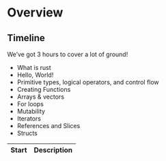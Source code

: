 # Overview

## Timeline

We've got 3 hours to cover a lot of ground!

- What is rust
- Hello, World!
- Primitive types, logical operators, and control flow
- Creating Functions
- Arrays & vectors
- For loops
- Mutability
- Iterators
- References and Slices
- Structs

| Start | Description |
| ----  | ----------- |
